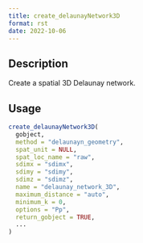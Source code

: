 ```yaml
--- 
title: create_delaunayNetwork3D 
format: rst 
date: 2022-10-06 
--- 
```


## Description

Create a spatial 3D Delaunay network.


## Usage

```r
create_delaunayNetwork3D(
  gobject,
  method = "delaunayn_geometry",
  spat_unit = NULL,
  spat_loc_name = "raw",
  sdimx = "sdimx",
  sdimy = "sdimy",
  sdimz = "sdimz",
  name = "delaunay_network_3D",
  maximum_distance = "auto",
  minimum_k = 0,
  options = "Pp",
  return_gobject = TRUE,
  ...
)
```


